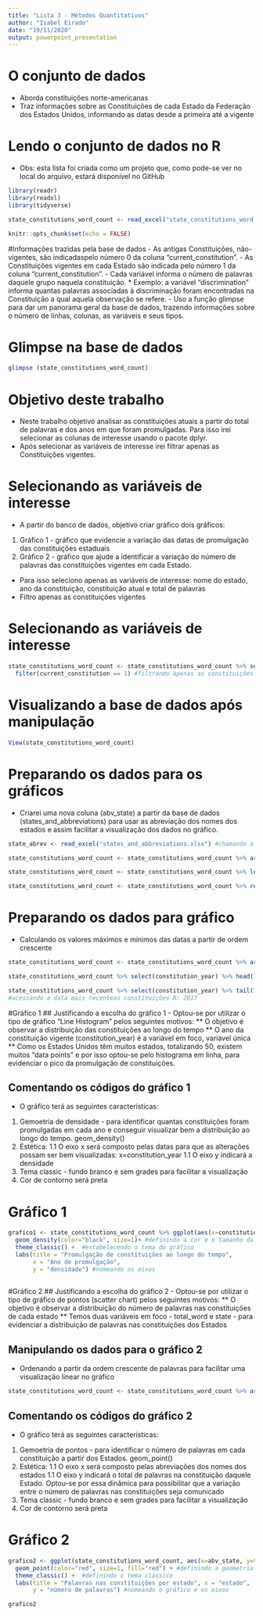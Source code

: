 ```yaml
---
title: "Lista 3 - Métodos Quantitativos"
author: "Isabel Eirado"
date: "19/11/2020"
output: powerpoint_presentation
---
```


# O conjunto de dados 
 - Aborda constituições norte-americanas
 - Traz informações sobre as Constituições de cada Estado da Federação dos Estados Unidos, informando as datas desde a primeira até a vigente

# Lendo o conjunto de dados no R
 - Obs: esta lista foi criada como um projeto que, como pode-se ver no local do arquivo, estará disponível no GitHub
 
```r
library(readr)
library(readxl)
library(tidyverse)

state_constitutions_word_count <- read_excel("state_constitutions_word_count.xlsx")

```

```r
knitr::opts_chunk$set(echo = FALSE)
```

#Informações trazidas pela base de dados
 - As antigas Constituições, não-vigentes, são indicadaspelo número 0 da coluna "current_constitution".
 - As Constituições vigentes em cada Estado são indicada pelo número 1 da coluna "current_constitution".
 - Cada variável informa o número de palavras daquele grupo naquela constituição.
  * Exemplo: a variável "discrimination" informa quantas palavras associadas à discriminação foram encontradas na Constituição a qual aquela observação se refere.
 - Uso a função glimpse para dar um panorama geral da base de dados, trazendo informações sobre o número de linhas, colunas, as variáveis e seus tipos.
 
# Glimpse na base de dados

```r
glimpse (state_constitutions_word_count)
```
# Objetivo deste trabalho
- Neste trabalho objetivo analisar as constituições atuais a partir do total de palavras e dos anos em que foram promulgadas. Para isso irei selecionar as colunas de interesse usando o pacote dplyr. 
- Após selecionar as variáveis de interesse irei filtrar apenas as Constituições vigentes.

# Selecionando as variáveis de interesse 

- A partir do banco de dados, objetivo criar gráfico dois gráficos:
1. Gráfico 1 - gráfico que evidencie a variação das datas de promulgação das constituições estaduais
2. Gráfico 2 - gráfico que  ajude a identificar a variação do número de palavras das constituições vigentes em cada Estado. 

- Para isso seleciono apenas as variáveis de interesse: nome do estado, ano da constituição, constituição atual e total de palavras
- Filtro apenas as constituições vigentes 

# Selecionando as variáveis de interesse 


```r
state_constitutions_word_count <- state_constitutions_word_count %>% select(state, constitution_year, current_constitution, total_words) %>% #selecionando as variaveis de interesse - nome do estado, ano da constituição, constituição atual e total de palavras
  filter(current_constitution == 1) #filtrando apenas as constituições vigentes

```

# Visualizando a base de dados após manipulação

```r
View(state_constitutions_word_count)
```

# Preparando os dados para os gráficos
- Criarei uma nova coluna (abv_state) a partir da base de dados (states_and_abbreviations) para usar as abreviação dos nomes dos estados e assim facilitar a visualização dos dados no gráfico. 

```r

state_abrev <- read_excel("states_and_abbreviations.xlsx") #chamando a base de dados para colocar as abreviações 

state_constitutions_word_count <- state_constitutions_word_count %>% arrange(state) #ordenando por nome do Estado a primeira bases de dados para poder juntar

state_constitutions_word_count <- state_constitutions_word_count %>% left_join(state_abrev, by = "state")#juntando as bases de dados a partir da coluna "states"

state_constitutions_word_count <- state_constitutions_word_count %>% rename (abv_state=abbreviation) #renomeando o nome da variável que indica a abreviação dos nomes dos estados
```

# Preparando os dados para gráfico
- Calculando os valores máximos e mínimos das datas a partir de ordem crescente

```r
state_constitutions_word_count <- state_constitutions_word_count %>% arrange(constitution_year) #ordenando em ordem crescente da mais antiga à mais nova constituição

state_constitutions_word_count %>% select(constitution_year) %>% head(1) #acessando a data mais antiga das constituições  R: 2004

state_constitutions_word_count %>% select(constitution_year) %>% tail(1)
#acessando a data mais recenteas constituições R: 2017
```
#Gráfico 1
## Justificando a escolha do gráfico 1
- Optou-se por utilizar o tipo de gráfico "Line Histogram" pelos seguintes motivos: 
  ** O objetivo é observar a distribuição das constituições ao longo do tempo 
  ** O ano da constituição vigente (constitution_year) é a variável em foco, variável única
  ** Como os Estados Unidos têm muitos estados, totalizando 50, existem muitos "data points" e por isso optou-se pelo histograma em linha, para evidenciar o pico da promulgação de constituições.

## Comentando os códigos do gráfico 1
- O gráfico terá as seguintes características:
1. Gemoetria de densidade - para identificar quantas constituições foram promulgadas em cada ano e conseguir visualizar bem a distribuição ao longo do tempo. geom_density()
1. Estética:
 1.1 O eixo x será composto pelas datas para que as alterações possam ser bem visualizadas: x=constitution_year
 1.1 O eixo y indicará a densidade
1. Tema classic - fundo branco e sem grades para facilitar a visualização
1. Cor de contorno será preta

# Gráfico 1

```r
grafico1 <- state_constitutions_word_count %>% ggplot(aes(x=constitution_year)) +# estabelecendo o eixo x - univa variavel que será ano
  geom_density(color="black", size=1)+ #definindo a cor e o tamanho da linha 
  theme_classic() +  #estabelecendo o tema do gráfico
  labs(title = "Promulgação de constituições ao longo do tempo",
       x = "Ano de promulgação",
       y = "densidade") #nomeando os eixos
                                      
```

#Gráfico 2
## Justificando a escolha do gráfico 2
- Optou-se por utilizar o tipo de gráfico de pontos (scatter chart) pelos seguintes motivos: 
  ** O objetivo é observar a distribuição do número de palavras nas constituições de cada estado 
  ** Temos duas variáveis em foco - total_word e state - para evidenciar a distribuição de palavras nas constituições dos Estados
  
## Manipulando os dados para o gráfico 2
- Ordenando a partir da ordem crescente de palavras para facilitar uma visualização linear no gráfico

```r
state_constitutions_word_count <- state_constitutions_word_count %>% arrange(total_words)
```


## Comentando os códigos do gráfico 2
- O gráfico terá as seguintes características:
1. Gemoetria de pontos - para identificar o número de palavras em cada constituição a partir dos Estados. geom_point()
1. Estética:
 1.1 O eixo x será composto pelas abreviações dos nomes dos estados 
 1.1 O eixo y indicará o total de palavras na constituição daquele Estado. Optou-se por essa dinâmica para possibilitar que a variação entre o número de palavras nas constituições seja comunicado
1. Tema classic - fundo branco e sem grades para facilitar a visualização
1. Cor de contorno será preta

# Gráfico 2
```r
grafico2 <- ggplot(state_constitutions_word_count, aes(x=abv_state, y=total_words)) + #definindo os dados a serem projetados nos eixos x e y
  geom_point(color="red", size=1, fill="red") + #definindo a geometria scatter com cor de contorno e preenchimento vermelhas e o tamanho do preenchimento
  theme_classic() +  #definindo o tema classico
  labs(title = "Palavras nas constituições por estado", x = "estado",
       y = "número de palavras") #nomeando o gráfico e os eixos

grafico2
```

